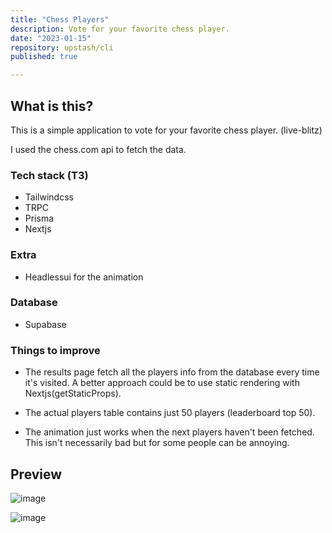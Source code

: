 ```yaml
---
title: "Chess Players"
description: Vote for your favorite chess player.
date: "2023-01-15"
repository: upstash/cli
published: true

---
```

## What is this?

This is a simple application to vote for your favorite chess player. (live-blitz)

I used the chess.com api to fetch the data.

### Tech stack (T3)

- Tailwindcss
- TRPC
- Prisma
- Nextjs

### Extra

- Headlessui for the animation

### Database

- Supabase

### Things to improve

- The results page fetch all the players info from the database every time it's visited. A better approach could be to use static rendering with Nextjs(getStaticProps).

- The actual players table contains just 50 players (leaderboard top 50).

- The animation just works when the next players haven't been fetched. This isn't necessarily bad but for some people can be annoying.

## Preview

![image](https://user-images.githubusercontent.com/83680466/217139006-5e1aa7dc-fb28-4a5e-bbbc-b3604ab25a89.png)

![image](https://user-images.githubusercontent.com/83680466/217139075-32a3f28d-5ae4-4760-98c6-1068a78615af.png)
